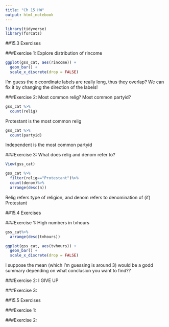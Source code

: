 ```yaml
---
title: "Ch 15 HW"
output: html_notebook
---
```

```r
library(tidyverse)
library(forcats)
```


##15.3 Exercises

###Exercise 1:
Explore distribution of rincome
```r
ggplot(gss_cat, aes(rincome)) +
  geom_bar() +
  scale_x_discrete(drop = FALSE)
```
I'm guess the x coordinate labels are really long, thus they overlap? We can fix it by changing the direction of the labels!

###Exercise 2:
Most common relig? Most common partyid?
```r
gss_cat %>%
  count(relig)
```
Protestant is the most common relig
```r
gss_cat %>%
  count(partyid)
```
Independent is the most common partyid

###Exercise 3:
What does relig and denom refer to?
```r
View(gss_cat)

gss_cat %>%
  filter(relig=="Protestant")%>%
  count(denom)%>%
  arrange(desc(n))
```
Relig refers type of religion, and denom refers to denomination of (if) Protestant

##15.4 Exercises

###Exercise 1:
High numbers in tvhours
```r
gss_cat%>%
  arrange(desc(tvhours))

ggplot(gss_cat, aes(tvhours)) +
  geom_bar() +
  scale_x_discrete(drop = FALSE)
```
I suppose the mean (which I'm guessing is around 3) would be a godd summary depending on what conclusion you want to find??

###Exercise 2:
I GIVE UP

###Exercise 3:

##15.5 Exercises

###Exercise 1:

###Exercise 2:
